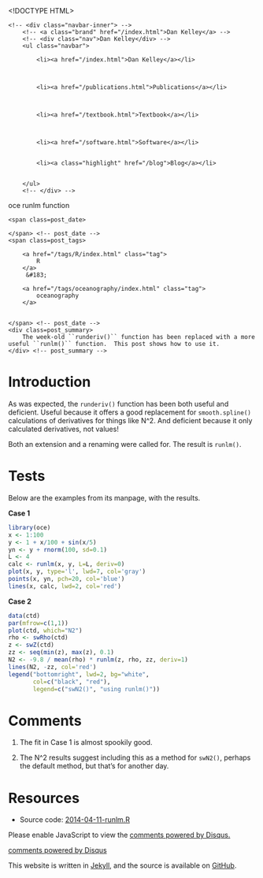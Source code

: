 <!DOCTYPE HTML>
<html>
<head>
<link rel='stylesheet' type='text/css' href='/css/syntax.css' />
<link rel='stylesheet' type='text/css' href='/css/style.css' />
<meta charset="UTF-8">
<title>oce runlm function</title>
</head>

<body>
<div class="navbar">
    <!-- <div class="navbar-inner"> -->
        <!-- <a class="brand" href="/index.html">Dan Kelley</a> -->
        <!-- <div class="nav">Dan Kelley</div> -->
        <ul class="navbar">
            
            <li><a href="/index.html">Dan Kelley</a></li>
            

            
            <li><a href="/publications.html">Publications</a></li>
            

            
            <li><a href="/textbook.html">Textbook</a></li>
            

            
            <li><a href="/software.html">Software</a></li>
            
            
            <li><a class="highlight" href="/blog">Blog</a></li>
            

        </ul>
        <!-- </div> -->
</div>

<div id="content">
    




<!-- <div class="span8"> -->

<div class=topnav>

<!-- | <a href='/blog'>Home</a> | -->

</div> <!-- topnav -->


<div class="page-header">

<div class=post_title>oce runlm function</div>
<!-- </div> --> <!-- span8 -->

<!-- <div class="span4"> -->

<div class=slug>
    <span class=post_date>
        
    </span> <!-- post_date -->
    <span class=post_tags>
        
        <a href="/tags/R/index.html" class="tag">
            R
        </a>
         &#183; 
        
        <a href="/tags/oceanography/index.html" class="tag">
            oceanography
        </a>
        
        
    </span> <!-- post_date -->
    <div class=post_summary>
        The week-old ``runderiv()`` function has been replaced with a more useful ``runlm()`` function.  This post shows how to use it.
    </div> <!-- post_summary -->
</div> <!-- slug ->

<!-- </div> -->
<!-- span4 -->
</div> <!-- page-header -->

# Introduction

As was expected, the ``runderiv()`` function has been both useful and deficient.  Useful because it offers a good replacement for ``smooth.spline()`` calculations of derivatives for things like N^2.  And deficient because it only calculated derivatives, not values!

Both an extension and a renaming were called for.  The result is ``runlm()``.

# Tests

Below are the examples from its manpage, with the results.

**Case 1**

```r
library(oce)
x <- 1:100
y <- 1 + x/100 + sin(x/5)
yn <- y + rnorm(100, sd=0.1)
L <- 4
calc <- runlm(x, y, L=L, deriv=0)
plot(x, y, type='l', lwd=7, col='gray')
points(x, yn, pch=20, col='blue')
lines(x, calc, lwd=2, col='red')
```
**Case 2**
```r
data(ctd)
par(mfrow=c(1,1))
plot(ctd, which="N2")
rho <- swRho(ctd)
z <- swZ(ctd)
zz <- seq(min(z), max(z), 0.1)
N2 <- -9.8 / mean(rho) * runlm(z, rho, zz, deriv=1)
lines(N2, -zz, col='red')
legend("bottomright", lwd=2, bg="white",
       col=c("black", "red"),
       legend=c("swN2()", "using runlm()"))
```

# Comments

1. The fit in Case 1 is almost spookily good.

2. The N^2 results suggest including this as a method for ``swN2()``, perhaps the default method, but that's for another day.

# Resources
* Source code: [2014-04-11-runlm.R](/assets/2014-02-11-runlm.R)


<div id="disqus_thread"></div>
<script type="text/javascript">
/* * * CONFIGURATION VARIABLES: EDIT BEFORE PASTING INTO YOUR WEBPAGE * * */
var disqus_shortname = 'dankelleydalhousie'; // required: replace example with your forum shortname

/* * * DON'T EDIT BELOW THIS LINE * * */
(function() {
 var dsq = document.createElement('script'); dsq.type = 'text/javascript'; dsq.async = true;
 dsq.src = '//' + disqus_shortname + '.disqus.com/embed.js';
 (document.getElementsByTagName('head')[0] || document.getElementsByTagName('body')[0]).appendChild(dsq);
 })();
</script>
<noscript>Please enable JavaScript to view the <a href="http://disqus.com/?ref_noscript">comments powered by Disqus.</a></noscript>
<a href="http://disqus.com" class="dsq-brlink">comments powered by <span class="logo-disqus">Disqus</span></a>


</div>

<p class="footnote">This website is written in <a
href="http://jekyllrb.com">Jekyll</a>, and the source is available on <a
href="https://github.com/dankelley/dankelley.github.io">GitHub</a>.</p>

</body>
</html>

